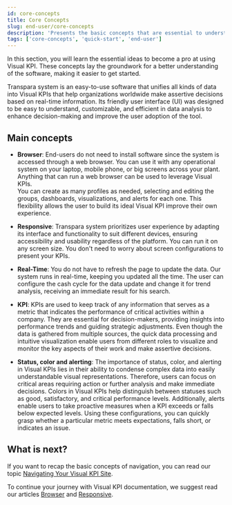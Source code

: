 ```yaml
---
id: core-concepts
title: Core Concepts
slug: end-user/core-concepts
description: 'Presents the basic concepts that are essential to understand the Transpara product.'
tags: ['core-concepts', 'quick-start', 'end-user']
---
```


In this section, you will learn the essential ideas to become a pro at using Visual KPI. These concepts lay the groundwork for a better understanding of the software, making it easier to get started.

Transpara system is an easy-to-use software that unifies all kinds of data into Visual KPIs that help organizations worldwide make assertive decisions based on real-time information. Its friendly user interface (UI) was designed to be easy to understand, customizable, and efficient in data analysis to enhance decision-making and improve the user adoption of the tool.

## Main concepts

- **Browser**: End-users do not need to install software since the system is accessed through a web browser. You can use it with any operational system on your laptop, mobile phone, or big screens across your plant. Anything that can run a web browser can be used to leverage Visual KPIs.  
You can create as many profiles as needed, selecting and editing the groups, dashboards, visualizations, and alerts for each one. This flexibility allows the user to build its ideal Visual KPI improve their own experience.

- **Responsive**: Transpara system prioritizes user experience by adapting its interface and functionality to suit different devices, ensuring accessibility and usability regardless of the platform. You can run it on any screen size. You don't need to worry about screen configurations to present your KPIs.

- **Real-Time**: You do not have to refresh the page to update the data. Our system runs in real-time, keeping you updated all the time. The user can configure the cash cycle for the data update and change it for trend analysis, receiving an immediate result for his search.

- **KPI**: KPIs are used to keep track of any information that serves as a metric that indicates the performance of critical activities within a company. They are essential for decision-makers, providing insights into performance trends and guiding strategic adjustments. Even though the data is gathered from multiple sources, the quick data processing and intuitive visualization enable users from different roles to visualize and monitor the key aspects of their work and make assertive decisions.

- **Status, color and alerting**: 
The importance of status, color, and alerting in Visual KPIs lies in their ability to condense complex data into easily understandable visual representations. Therefore, users can focus on critical areas requiring action or further analysis and make immediate decisions. 
Colors in Visual KPIs help distinguish between statuses such as good, satisfactory, and critical performance levels. Additionally, alerts enable users to take proactive measures when a KPI exceeds or falls below expected levels. Using these configurations, you can quickly grasp whether a particular metric meets expectations, falls short, or indicates an issue.

## What is next?

If you want to recap the basic concepts of navigation, you can read our topic [Navigating Your Visual KPI Site](/knowledge-base/visual-kpi-navigation/).

To continue your journey with Visual KPI documentation, we suggest read our articles [Browser](end-user/core-concepts/browser) and [Responsive](end-user/core-concepts/responsive).